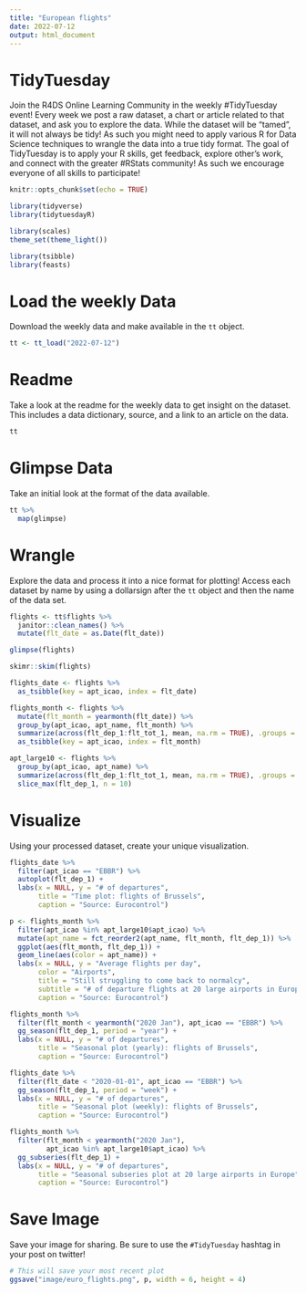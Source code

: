 ```yaml
---
title: "European flights"
date: 2022-07-12
output: html_document
---
```


# TidyTuesday

Join the R4DS Online Learning Community in the weekly #TidyTuesday event!
Every week we post a raw dataset, a chart or article related to that dataset, and ask you to explore the data.
While the dataset will be “tamed”, it will not always be tidy! As such you might need to apply various R for Data Science techniques to wrangle the data into a true tidy format.
The goal of TidyTuesday is to apply your R skills, get feedback, explore other’s work, and connect with the greater #RStats community!
As such we encourage everyone of all skills to participate!

```r

knitr::opts_chunk$set(echo = TRUE)

library(tidyverse)
library(tidytuesdayR)

library(scales)
theme_set(theme_light())

library(tsibble)
library(feasts)
```

# Load the weekly Data

Download the weekly data and make available in the `tt` object.

```r

tt <- tt_load("2022-07-12")

```


# Readme

Take a look at the readme for the weekly data to get insight on the dataset.
This includes a data dictionary, source, and a link to an article on the data.

```r

tt

```


# Glimpse Data

Take an initial look at the format of the data available.

```r

tt %>% 
  map(glimpse)

```

# Wrangle

Explore the data and process it into a nice format for plotting! Access each dataset by name by using a dollarsign after the `tt` object and then the name of the data set.

```r

flights <- tt$flights %>% 
  janitor::clean_names() %>% 
  mutate(flt_date = as.Date(flt_date))

glimpse(flights)

skimr::skim(flights)

flights_date <- flights %>% 
  as_tsibble(key = apt_icao, index = flt_date)

flights_month <- flights %>% 
  mutate(flt_month = yearmonth(flt_date)) %>% 
  group_by(apt_icao, apt_name, flt_month) %>% 
  summarize(across(flt_dep_1:flt_tot_1, mean, na.rm = TRUE), .groups = "drop") %>% 
  as_tsibble(key = apt_icao, index = flt_month)

apt_large10 <- flights %>% 
  group_by(apt_icao, apt_name) %>% 
  summarize(across(flt_dep_1:flt_tot_1, mean, na.rm = TRUE), .groups = "drop") %>% 
  slice_max(flt_dep_1, n = 10)
```


# Visualize

Using your processed dataset, create your unique visualization.

```r

flights_date %>% 
  filter(apt_icao == "EBBR") %>% 
  autoplot(flt_dep_1) +
  labs(x = NULL, y = "# of departures",
       title = "Time plot: flights of Brussels",
       caption = "Source: Eurocontrol")

p <- flights_month %>% 
  filter(apt_icao %in% apt_large10$apt_icao) %>% 
  mutate(apt_name = fct_reorder2(apt_name, flt_month, flt_dep_1)) %>% 
  ggplot(aes(flt_month, flt_dep_1)) +
  geom_line(aes(color = apt_name)) +
  labs(x = NULL, y = "Average flights per day",
       color = "Airports",
       title = "Still struggling to come back to normalcy",
       subtitle = "# of departure flights at 20 large airports in Europe",
       caption = "Source: Eurocontrol")

flights_month %>% 
  filter(flt_month < yearmonth("2020 Jan"), apt_icao == "EBBR") %>% 
  gg_season(flt_dep_1, period = "year") +
  labs(x = NULL, y = "# of departures",
       title = "Seasonal plot (yearly): flights of Brussels",
       caption = "Source: Eurocontrol")

flights_date %>% 
  filter(flt_date < "2020-01-01", apt_icao == "EBBR") %>% 
  gg_season(flt_dep_1, period = "week") +
  labs(x = NULL, y = "# of departures",
       title = "Seasonal plot (weekly): flights of Brussels",
       caption = "Source: Eurocontrol")

flights_month %>% 
  filter(flt_month < yearmonth("2020 Jan"),
         apt_icao %in% apt_large10$apt_icao) %>% 
  gg_subseries(flt_dep_1) +
  labs(x = NULL, y = "# of departures",
       title = "Seasonal subseries plot at 20 large airports in Europe",
       caption = "Source: Eurocontrol")

```

# Save Image

Save your image for sharing. Be sure to use the `#TidyTuesday` hashtag in your post on twitter! 

```r

# This will save your most recent plot
ggsave("image/euro_flights.png", p, width = 6, height = 4)

```

